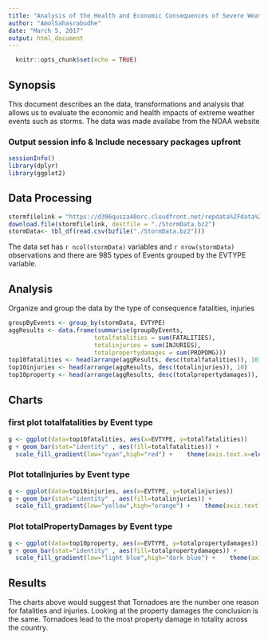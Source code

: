 ```yaml
---
title: "Analysis of the Health and Economic Consequences of Severe Weather Events"
author: "AmolSahasrabudhe"
date: "March 5, 2017"
output: html_document
---
```


```r
  knitr::opts_chunk$set(echo = TRUE)
```

## Synopsis
This document describes an the data, transformations and analysis that allows us to evaluate the economic and health impacts of extreme weather events such as storms. The data was made availabe from the NOAA website

### Output session info &  Include necessary packages upfront
```r
sessionInfo()
library(dplyr)
library(ggplot2)
```

## Data Processing
```r
stormfilelink = "https://d396qusza40orc.cloudfront.net/repdata%2Fdata%2FStormData.csv.bz2"
download.file(stormfilelink, destfile = "./StormData.bz2")
stormData<- tbl_df(read.csv(bzfile("./StormData.bz2")))
```
The data set has `r ncol(stormData)` variables and `r nrow(stormData)` observations and there are 985 types of Events grouped by the EVTYPE variable. 

## Analysis
Organize and group the data by the type of consequence fatalities, injuries
```r
groupByEvents <- group_by(stormData, EVTYPE)
aggResults <- data.frame(summarise(groupByEvents, 
                        totalfatalities = sum(FATALITIES), 
                        totalinjuries = sum(INJURIES), 
                        totalpropertydamages = sum(PROPDMG)))
top10fatalities <- head(arrange(aggResults, desc(totalfatalities)), 10)
top10injuries <- head(arrange(aggResults, desc(totalinjuries)), 10)
top10property <- head(arrange(aggResults, desc(totalpropertydamages)), 10)

```

## Charts

### first plot totalfatalities by Event type
```r
g <- ggplot(data=top10fatalities, aes(x=EVTYPE, y=totalfatalities))
g + geom_bar(stat="identity" , aes(fill=totalfatalities)) +
  scale_fill_gradient(low="cyan",high="red") +    theme(axis.text.x=element_text(angle=90,hjust=1,vjust=0.5))
```
### Plot totalInjuries by Event type
```r
g <- ggplot(data=top10injuries, aes(x=EVTYPE, y=totalinjuries))
g + geom_bar(stat="identity" , aes(fill=totalinjuries)) +
  scale_fill_gradient(low="yellow",high="orange") +    theme(axis.text.x=element_text(angle=90,hjust=1,vjust=0.5))
```

### Plot totalPropertyDamages by Event type
```r
g <- ggplot(data=top10property, aes(x=EVTYPE, y=totalpropertydamages))
g + geom_bar(stat="identity" , aes(fill=totalpropertydamages)) +
  scale_fill_gradient(low="light blue",high="dark blue") +    theme(axis.text.x=element_text(angle=90,hjust=1,vjust=0.5))
```
## Results
The charts above would suggest that Tornadoes are the number one reason for fatalities and injuries. Looking at the property damages the conclusion is the same. Tornadoes lead to the most property damage in totality across the country.
